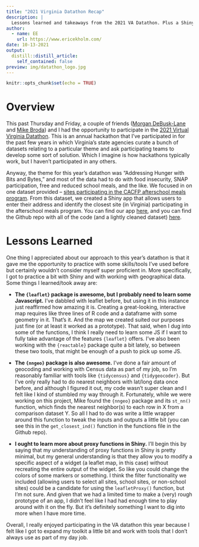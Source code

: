```yaml
---
title: "2021 Virginia Datathon Recap"
description: |
  Lessons learned and takeaways from the 2021 VA Datathon. Plus a Shiny app.
author:
  - name: EE
    url: https://www.ericekholm.com/
date: 10-13-2021
output:
  distill::distill_article:
    self_contained: false
preview: img/datathon_logo.jpg
---
```


```r
knitr::opts_chunk$set(echo = TRUE)
```

# Overview

This past Thursday and Friday, a couple of friends ([Morgan DeBusk-Lane](https://www.mldebusklane.com/) and [Mike Broda](https://soe.vcu.edu/directory/full-directory/first--last-name-301679-en.html)) and I had the opportunity to participate in the [2021 Virtual Virginia Datathon](https://www.cdo.virginia.gov/datathon/). This is an annual hackathon that I've participated in for the past few years in which Virginia's state agencies curate a bunch of datasets relating to a particular theme and ask participating teams to develop some sort of solution. Which I imagine is how hackathons typically work, but I haven't participated in any others.

Anyway, the theme for this year's datathon was "Addressing Hunger with Bits and Bytes," and most of the data had to do with food insecurity, SNAP participation, free and reduced school meals, and the like. We focused in on one dataset provided -- [sites participating in the CACFP afterschool meals program](https://data.virginia.gov/Education/VDOE-Afterschool-Meal-Sites/q9n6-eddu). From this dataset, we created a Shiny app that allows users to enter their address and identify the closest site (in Virginia) participating in the afterschool meals program. You can find our app [here](https://ekholme.shinyapps.io/datathon_2021_vcusoe/), and you can find the Github repo with all of the code (and a lightly cleaned dataset) [here](https://github.com/debusklaneml/datathon_2021_vcusoe).

# Lessons Learned

One thing I appreciated about our approach to this year's datathon is that it gave me the opportunity to practice with some skills/tools I've used before but certainly wouldn't consider myself super proficient in. More specifically, I got to practice a bit with Shiny and with working with geographical data. Some things I learned/took away are:

- **The `{leaflet}` package is awesome, but I probably need to learn some Javascript.** I've dabbled with leaflet before, but using it in this instance just reaffirmed how amazing it is. Creating a great-looking, interactive map requires like three lines of R code and a dataframe with some geometry in it. That's it. And the map we created suited our purposes just fine (or at least it worked as a prototype). That said, when I dug into some of the functions, I think I really need to learn some JS if I want to fully take advantage of the features `{leaflet}` offers. I've also been working with  the `{reactable}` package quite a bit lately, so between these two tools, that might be enough of a push to pick up some JS.

- **The `{nngeo}` package is also awesome.** I've done a fair amount of geocoding and working with Census data as part of my job, so I'm reasonably familiar with tools like `{tidycensus}` and `{tidygeocoder}`. But I've only really had to do nearest neighbors with lat/long data once before, and although I figured it out, my code wasn't super clean and I felt like I kind of stumbled my way through it. Fortunately, while we were working on this project, Mike found the `{nngeo}` package and its `st_nn()` function, which finds the nearest neighbor(s) to each row in X from a comparison dataset Y. So all I had to do was write a little wrapper around this function to tweak the inputs and outputs a little bit (you can see this in the `get_closest_ind()` function in the functions file in the Github repo).

- **I ought to learn more about proxy functions in Shiny.** I'll begin this by saying that my understanding of proxy functions in Shiny is pretty minimal, but my general understanding is that they allow you to modify a specific aspect of a widget (a leaflet map, in this case) without recreating the entire output of the widget. So like you could change the colors of some markers or something. I think the filter functionality we included (allowing users to select all sites, school sites, or non-school sites) could be a candidate for using the `leafletProxy()` function, but I'm not sure. And given that we had a limited time to make a (very) rough prototype of an app, I didn't feel like I had had enough time to play around with it on the fly. But it's definitely something I want to dig into more when I have more time.

Overall, I really enjoyed participating in the VA datathon this year because I felt like I got to expand my toolkit a little bit and work with tools that I don't always use as part of my day job.

  
